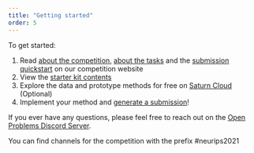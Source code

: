 ```yaml
---
title: "Getting started"
order: 5
---
```


To get started:

1.  Read [about the competition](/events/2021-09_neurips/documentation/about/about.qmd),  [about the tasks](/events/2021-09_neurips/documentation/about_tasks/index.qmd) and the [submission quickstart](/events/2021-09_neurips/documentation/submission/quickstart.qmd) on our competition website
2.  View the [starter kit contents](/events/2021-09_neurips/documentation/submission/starter_kit_contents.qmd)
3.  Explore the data and prototype methods for free on [Saturn Cloud](/events/2021-09_neurips/documentation/about/explore.qmd) (Optional)
4.  Implement your method and [generate a submission](/events/2021-09_neurips/documentation/submission/development_process.qmd)!


If you ever have any questions, please feel free to reach out on the [Open Problems Discord Server](https://discord.gg/hDE5bYEcHF).

You can find channels for the competition with the prefix #neurips2021
